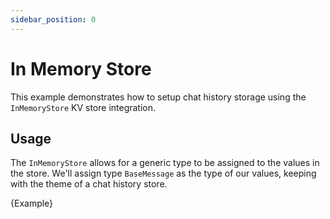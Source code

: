 ```yaml
---
sidebar_position: 0
---
```


# In Memory Store

This example demonstrates how to setup chat history storage using the `InMemoryStore` KV store integration.

## Usage

The `InMemoryStore` allows for a generic type to be assigned to the values in the store.
We'll assign type `BaseMessage` as the type of our values, keeping with the theme of a chat history store.


<CodeBlock language="typescript">{Example}</CodeBlock>
